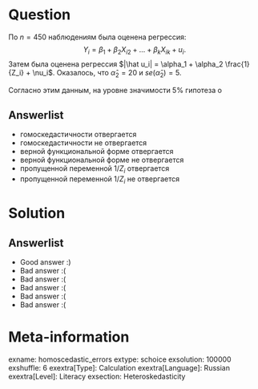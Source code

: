 Question
========
По $n=450$ наблюдениям была оценена регрессия:
$$
Y_i = \beta_1 + \beta_2 X_{i2} + \ldots + \beta_k X_{ik} + u_i.
$$
Затем была оценена регрессия $|\hat u_i| = \alpha_1 + \alpha_2 \frac{1}{Z_i} + \nu_i$.
Оказалось, что $\hat\alpha_2 = 20$ и $se(\hat\alpha_2) = 5$.

Согласно этим данным, на уровне значимости 5\% гипотеза о



Answerlist
----------
*  гомоскедастичности отвергается
*  гомоскедастичности не отвергается
*  верной функциональной форме отвергается
*  верной функциональной форме не отвергается
*  пропущенной переменной $1/Z_{i}$ отвергается
*  пропущенной переменной $1/Z_{i}$ не отвергается

Solution
========

Answerlist
----------
*  Good answer :)
*  Bad answer :(
*  Bad answer :(
*  Bad answer :(
*  Bad answer :(
*  Bad answer :(

Meta-information
================
exname: homoscedastic_errors
extype: schoice
exsolution: 100000
exshuffle: 6
exextra[Type]: Calculation
exextra[Language]: Russian
exextra[Level]: Literacy
exsection: Heteroskedasticity
